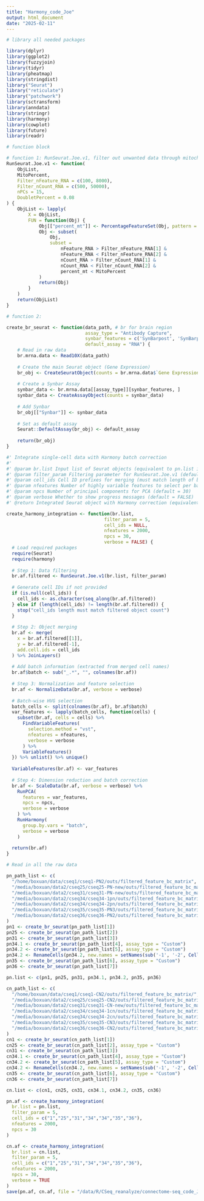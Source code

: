 ```yaml
---
title: "Harmony_code_Joe"
output: html_document
date: "2025-02-11"
---
```


```r
# library all needed packages

library(dplyr)
library(ggplot2)
library(fuzzyjoin)
library(tidyr)
library(pheatmap)
library(stringdist)
library("Seurat")
library("reticulate")
library("patchwork")
library(sctransform)
library(anndata)
library(stringr)
library(harmony)
library(cowplot)
library(future)
library(readr)
```

```r
# function block

# function 1: RunSeurat.Joe.v1, filter out unwanted data through mitochondria gene percentage, RNA features, RNA count and doublet percentage.
RunSeurat.Joe.v1 <- function(
    ObjList,
    MitoPercent,
    Filter_nFeature_RNA = c(100, 8000),
    Filter_nCount_RNA = c(500, 50000),
    nPCs = 15,
    DoubletPercent = 0.08
) {
    ObjList <- lapply(
        X = ObjList,
        FUN = function(Obj) {
            Obj[["percent_mt"]] <- PercentageFeatureSet(Obj, pattern = "^mt-")
            Obj <- subset(
                Obj,
                subset = 
                    nFeature_RNA > Filter_nFeature_RNA[1] & 
                    nFeature_RNA < Filter_nFeature_RNA[2] & 
                    nCount_RNA > Filter_nCount_RNA[1] & 
                    nCount_RNA < Filter_nCount_RNA[2] & 
                    percent_mt < MitoPercent
            )
            return(Obj)
        }
    )
    return(ObjList)
}

# function 2: 

create_br_seurat <- function(data_path, # br for brain region
                             assay_type = "Antibody Capture",
                             synbar_features = c('SynBarpost', 'SynBarpre'),
                             default_assay = "RNA") {
    # Read in raw data  
    br.mrna.data <- Read10X(data_path)
    
    # Create the main Seurat object (Gene Expression)
    br_obj <- CreateSeuratObject(counts = br.mrna.data$`Gene Expression`)
    
    # Create a Synbar Assay
    synbar_data <- br.mrna.data[[assay_type]][synbar_features, ]
    synbar_data <- CreateAssayObject(counts = synbar_data)
    
    # Add Synbar
    br_obj[["Synbar"]] <- synbar_data
    
    # Set as default assay
    Seurat::DefaultAssay(br_obj) <- default_assay
    
    return(br_obj)
}

```

```r
#' Integrate single-cell data with Harmony batch correction
#' 
#' @param br.list Input list of Seurat objects (equivalent to pn.list in original code)
#' @param filter_param Filtering parameter for RunSeurat.Joe.v1 (default = 5)
#' @param cell_ids Cell ID prefixes for merging (must match length of br.list)
#' @param nfeatures Number of highly variable features to select per batch (default = 2000)
#' @param npcs Number of principal components for PCA (default = 30)
#' @param verbose Whether to show progress messages (default = FALSE)
#' @return Integrated Seurat object with Harmony correction (equivalent to pn.af)

create_harmony_integration <- function(br.list, 
                                    filter_param = 5, 
                                    cell_ids = NULL,
                                    nfeatures = 2000,
                                    npcs = 30,
                                    verbose = FALSE) {
  # Load required packages
  require(Seurat)
  require(harmony)
  
  # Step 1: Data filtering
  br.af.filtered <- RunSeurat.Joe.v1(br.list, filter_param)
  
  # Generate cell IDs if not provided
  if (is.null(cell_ids)) {
    cell_ids <- as.character(seq_along(br.af.filtered))
  } else if (length(cell_ids) != length(br.af.filtered)) {
    stop("cell_ids length must match filtered object count")
  }
  
  # Step 2: Object merging
  br.af <- merge(
    x = br.af.filtered[[1]],
    y = br.af.filtered[-1],
    add.cell.ids = cell_ids
  ) %>% JoinLayers()
  
  # Add batch information (extracted from merged cell names)
  br.af$batch <- sub("_.*", "", colnames(br.af))
  
  # Step 3: Normalization and feature selection
  br.af <- NormalizeData(br.af, verbose = verbose)
  
  # Batch-wise HVG selection
  batch_cells <- split(colnames(br.af), br.af$batch)
  var_features <- lapply(batch_cells, function(cells) {
    subset(br.af, cells = cells) %>% 
      FindVariableFeatures(
        selection.method = "vst",
        nfeatures = nfeatures,
        verbose = verbose
      ) %>% 
      VariableFeatures()
  }) %>% unlist() %>% unique()
  
  VariableFeatures(br.af) <- var_features
  
  # Step 4: Dimension reduction and batch correction
  br.af <- ScaleData(br.af, verbose = verbose) %>% 
    RunPCA(
      features = var_features,
      npcs = npcs,
      verbose = verbose
    ) %>% 
    RunHarmony(
      group.by.vars = "batch",
      verbose = verbose
    )
  
  return(br.af)
}
```

```r
# Read in all the raw data

pn_path_list <- c(
  "/home/boxuan/data/cseq1/cseq1-PN2/outs/filtered_feature_bc_matrix",
  "/media/boxuan/data2/cseq25/cseq25-PN-new/outs/filtered_feature_bc_matrix/",
  "/media/boxuan/data2/cseq31/cseq31-PN-new/outs/filtered_feature_bc_matrix/",
  "/media/boxuan/data2/cseq34/cseq34-1pn/outs/filtered_feature_bc_matrix/",
  "/media/boxuan/data2/cseq34/cseq34-2pn/outs/filtered_feature_bc_matrix/",
  "/media/boxuan/data2/cseq35/cseq35-PN3/outs/filtered_feature_bc_matrix/",
  "/media/boxuan/data2/cseq36/cseq36-PN2/outs/filtered_feature_bc_matrix/"
)
pn1 <- create_br_seurat(pn_path_list[1])
pn25 <- create_br_seurat(pn_path_list[2])
pn31 <- create_br_seurat(pn_path_list[3])
pn34.1 <- create_br_seurat(pn_path_list[4], assay_type = "Custom")
pn34.2 <- create_br_seurat(pn_path_list[5], assay_type = "Custom")
pn34.2 <- RenameCells(pn34.2, new.names = setNames(sub('-1', '-2', Cells(pn34.2)), Cells(pn34.2)))
pn35 <- create_br_seurat(pn_path_list[6], assay_type = "Custom")
pn36 <- create_br_seurat(pn_path_list[7])

pn.list <- c(pn1, pn25, pn31, pn34.1, pn34.2, pn35, pn36)
```

```r
cn_path_list <- c(
  "/home/boxuan/data/cseq1/cseq1-CN2/outs/filtered_feature_bc_matrix/",
  "/media/boxuan/data2/cseq25/cseq25-CN2/outs/filtered_feature_bc_matrix/",
  "/media/boxuan/data2/cseq31/cseq31-CN-new/outs/filtered_feature_bc_matrix/",
  "/media/boxuan/data2/cseq34/cseq34-1cn/outs/filtered_feature_bc_matrix/",
  "/media/boxuan/data2/cseq34/cseq34-2cn/outs/filtered_feature_bc_matrix/",
  "/media/boxuan/data2/cseq35/cseq35-CN3/outs/filtered_feature_bc_matrix/",
  "/media/boxuan/data2/cseq36/cseq36-CN2/outs/filtered_feature_bc_matrix/"
)
cn1 <- create_br_seurat(cn_path_list[1])
cn25 <- create_br_seurat(cn_path_list[2], assay_type = "Custom")
cn31 <- create_br_seurat(cn_path_list[3])
cn34.1 <- create_br_seurat(cn_path_list[4], assay_type = "Custom")
cn34.2 <- create_br_seurat(cn_path_list[5], assay_type = "Custom")
cn34.2 <- RenameCells(cn34.2, new.names = setNames(sub('-1', '-2', Cells(cn34.2)), Cells(cn34.2)))
cn35 <- create_br_seurat(cn_path_list[6], assay_type = "Custom")
cn36 <- create_br_seurat(cn_path_list[7])

cn.list <- c(cn1, cn25, cn31, cn34.1, cn34.2, cn35, cn36)
```

```r
pn.af <- create_harmony_integration(
  br.list = pn.list,
  filter_param = 5,
  cell_ids = c("1","25","31","34","34","35","36"),
  nfeatures = 2000,
  npcs = 30
)

cn.af <- create_harmony_integration(
  br.list = cn.list,
  filter_param = 5,
  cell_ids = c("1","25","31","34","34","35","36"),
  nfeatures = 2000,
  npcs = 30,
  verbose = TRUE
)
save(pn.af, cn.af, file = "/data/R/CSeq_reanalyze/connectome-seq_code_Joe/harmonyCorrectedBatch.RData")
```


```r



```
